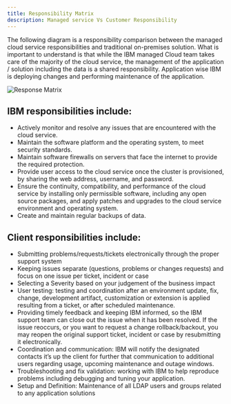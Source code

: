 ```yaml
---
title: Responsibility Matrix
description: Managed service Vs Customer Responsibility
---
```

The following diagram is a responsibility comparison between the managed cloud service responsibilities and traditional on-premises solution.
What is important to understand is that while the IBM managed Cloud team takes care of the majority of the cloud service, the management of the application / solution including the data is a shared responsibility.
Application wise IBM is deploying changes and performing maintenance of the application.


![Response Matrix](/reponse_matrix.drawio.png)

## IBM responsibilities include:
- Actively monitor and resolve any issues that are encountered with the cloud service.
- Maintain the software platform and the operating system, to meet security standards.
- Maintain software firewalls on servers that face the internet to provide the required protection.
- Provide user access to the cloud service once the cluster is provisioned, by sharing the web address, username, and password.
- Ensure the continuity, compatibility, and performance of the cloud service by installing only permissible software, including any open source packages, and apply patches and upgrades to the cloud service environment and operating system.
- Create and maintain regular backups of data.

## Client responsibilities include:
- Submitting problems/requests/tickets electronically through the proper support system
- Keeping issues separate (questions, problems or changes requests) and focus on one issue per ticket, incident or case
- Selecting a Severity based on your judgement of the business impact
- User testing: testing and coordination after an environment update, fix, change, development artifact, customization or extension is applied resulting from a ticket, or after scheduled maintenance.
- Providing timely feedback and keeping IBM informed, so the IBM support team can close out the issue when it has been resolved. If the issue reoccurs, or you want to request a change rollback/backout, you may reopen the original support ticket, incident or case by resubmitting it electronically.
- Coordination and communication: IBM will notify the designated contacts it’s up the client for further that communication to additional users regarding usage, upcoming maintenance and outage windows.
- Troubleshooting and fix validation: working with IBM to help reproduce problems including debugging and tuning your application.
- Setup and Definition: Maintenance of all LDAP users and groups related to any application solutions
